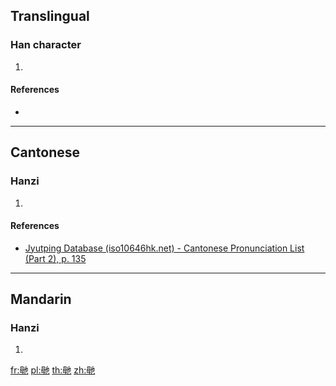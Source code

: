 {{character info/new}}
==Translingual==

===Han character===
{{Han char|rn=80|rad=毋|as=04|sn=8|four=|canj=WYPD|ids=⿰母也}}

# {{defn|Han|sort=毋04}}

====References====
* {{Han ref|kx=0589.050|dkj=16729|dj=0981.070|hdz=42382.030|uh=6BD1|ud=27601}}

----

==Cantonese==

===Hanzi===
{{yue-hanzi|jyut=[[ze2]]|y=je2}}

# {{defn|lang=yue|sort=毋04}}

====References====
*[http://www.iso10646hk.net/jp/document/download.jsp Jyutping Database (iso10646hk.net) - Cantonese Pronunciation List (Part 2), p. 135]

----

==Mandarin==

===Hanzi===
{{cmn-hanzi|pin=[[jiě]] ([[jie3]])|wg=chieh<sup>3</sup>}}

# {{defn|lang=cmn|sort=毋04}}

[[fr:毑]]
[[pl:毑]]
[[th:毑]]
[[zh:毑]]